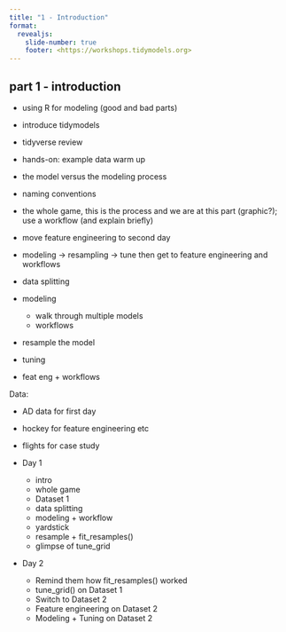 ```yaml
---
title: "1 - Introduction"
format:
  revealjs: 
    slide-number: true
    footer: <https://workshops.tidymodels.org>    
---
```


## part 1 - introduction

 * using R for modeling (good and bad parts)
 * introduce tidymodels
 * tidyverse review
 * hands-on: example data warm up
 * the model versus the modeling process
 * naming conventions

* the whole game, this is the process and we are at this part (graphic?); use a workflow (and explain briefly) 

* move feature engineering to second day

* modeling -> resampling -> tune then get to feature engineering and workflows

* data splitting
* modeling
  - walk through multiple models
  - workflows
* resample the model 
* tuning 
* feat eng + workflows

Data: 

 * AD data for first day 
 * hockey for feature engineering etc
 * flights for case study

- Day 1
  - intro
  - whole game
  - Dataset 1
  - data splitting
  - modeling + workflow
  - yardstick
  - resample + fit_resamples()
  - glimpse of tune_grid
  
- Day 2
  - Remind them how fit_resamples() worked
  - tune_grid() on Dataset 1
  - Switch to Dataset 2
  - Feature engineering on Dataset 2
  - Modeling + Tuning on Dataset 2
  
  
